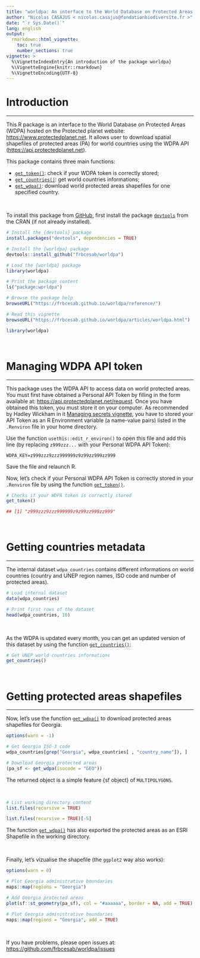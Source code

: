 ```yaml
---
title: "worldpa: An interface to the World Database on Protected Areas (WDPA)"
author: "Nicolas CASAJUS < nicolas.casajus@fondationbiodiversite.fr >"
date: "`r Sys.Date()`"
lang: english
output:
  rmarkdown::html_vignette:
    toc: true
    number_sections: true
vignette: >
  %\VignetteIndexEntry{An introduction of the package worldpa}
  %\VignetteEngine{knitr::rmarkdown}
  %\VignetteEncoding{UTF-8}
---
```



# Introduction

<hr />

This R package is an interface to the World Database on Protected Areas (WDPA)
hosted on the Protected planet website: [https://www.protectedplanet.net](https://www.protectedplanet.net).
It allows user to download spatial shapefiles of protected areas (PA) for world countries using the WDPA API ([https://api.protectedplanet.net](https://api.protectedplanet.net)).


This package contains three main functions:

- [`get_token()`](https://frbcesab.github.io/worldpa/reference/get_token.html): check if your WDPA token is correctly stored;
- [`get_countries()`](https://frbcesab.github.io/worldpa/reference/get_countries.html): get world countries informations;
- [`get_wdpa()`](https://frbcesab.github.io/worldpa/reference/get_wdpa.html): download world protected areas shapefiles for one specified country.

<br />

To install this package from [GitHub](https://www.github.com/frbcesab/worldpa),
first install the package [`devtools`](http://cran.r-project.org/web/packages/devtools/index.html) from the CRAN (if not already installed).

```r
# Install the {devtools} package
install.packages("devtools", dependencies = TRUE)

# Install the {worldpa} package
devtools::install_github("frbcesab/worldpa")

# Load the {worldpa} package
library(worldpa)

# Print the package content
ls("package:worldpa")

# Browse the package help
browseURL("https://frbcesab.github.io/worldpa/reference/")

# Read this vignette
browseURL("https://frbcesab.github.io/worldpa/articles/worldpa.html")
```

```r
library(worldpa)
```

<br />

# Managing WDPA API token

<hr />


This package uses the WDPA API to access data on world protected areas. You must
first have obtained a Personal API Token by filling in the form available at:
[https://api.protectedplanet.net/request](https://api.protectedplanet.net/request).
Once you have obtained this token, you must store it on your computer.
As recommended by Hadley Wickham in it [Managing secrets vignette](https://cran.r-project.org/web/packages/httr/vignettes/secrets.html),
you have to stored your API Token as an R Environment variable (a name-value pairs)
listed in the `.Renviron` file in your home directory.

Use the function `usethis::edit_r_environ()` to open this file and add this line (by replacing `z999zzz...` with your Personal WDPA API Token):

```
WDPA_KEY=z999zzz9zzz999999z9z99zz999zz999
```

Save the file and relaunch R.

Now, let's check if your Personal WDPA API Token is correctly stored in your `.Renviron` file by using the function [`get_token()`](https://frbcesab.github.io/worldpa/reference/get_token.html).

```r
# Checks if your WDPA token is correctly stored
get_token()
```

```r
## [1] "z999zzz9zzz999999z9z99zz999zz999"
```

<br />

# Getting countries metadata

<hr />

The internal dataset `wdpa_countries` contains different informations on world countries (country and UNEP region names, ISO code and number of protected areas).


```r
# Load internal dataset
data(wdpa_countries)
```

```r
# Print first rows of the dataset
head(wdpa_countries, 10)
```

<br />

As the WDPA is updated every month, you can get an updated version of this dataset by using the function [`get_countries()`](https://frbcesab.github.io/worldpa/reference/get_countries.html):

```r
# Get UNEP world countries informations
get_countries()
```


<br />

# Getting protected areas shapefiles

<hr />

Now, let's use the function [`get_wdpa()`](https://frbcesab.github.io/worldpa/reference/get_wdpa.html) to download protected areas shapefiles for Georgia.

```r
options(warn = -1)
```

```r
# Get Georgia ISO-3 code
wdpa_countries[grep("Georgia", wdpa_countries[ , "country_name"]), ]

# Download Georgia protected areas
(pa_sf <- get_wdpa(isocode = "GEO"))
```

The returned object is a simple feature {sf object} of `MULTIPOLYGONS`.

<br />


```r
# List working directory content
list.files(recursive = TRUE)
```

```r
list.files(recursive = TRUE)[-5]
```

The function [`get_wdpa()`](https://frbcesab.github.io/worldpa/reference/get_wdpa.html) has also exported the protected areas as an ESRI Shapefile in the working directory.

<br />

Finally, let's vizualise the shapefile (the `ggplot2` way also works):

```r
options(warn = 0)
```

```r
# Plot Georgia administrative boundaries
maps::map(regions = "Georgia")

# Add Georgia protected areas
plot(sf::st_geometry(pa_sf), col = "#aaaaaa", border = NA, add = TRUE)

# Plot Georgia administrative boundaries
maps::map(regions = "Georgia", add = TRUE)
```

<br />

If you have problems, please open issues at: [https://github.com/frbcesab/worldpa/issues](https://github.com/frbcesab/worldpa/issues)
